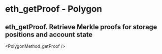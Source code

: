 # eth_getProof  - Polygon

## eth_getProof. Retrieve Merkle proofs for storage positions and account state


<PolygonMethod_getProof />
